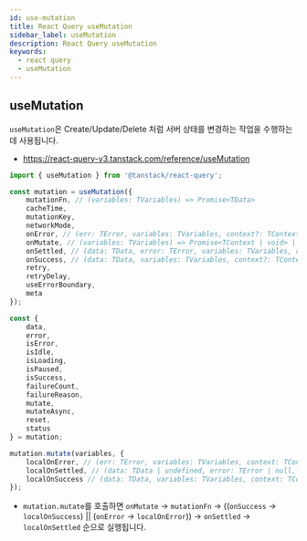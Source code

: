 ```yaml
---
id: use-mutation
title: React Query useMutation
sidebar_label: useMutation
description: React Query useMutation
keywords:
  - react query
  - useMutation
---
```


## useMutation

`useMutation`은 Create/Update/Delete 처럼 서버 상태를 변경하는 작업을 수행하는데 사용됩니다.

- https://react-query-v3.tanstack.com/reference/useMutation

```typescript
import { useMutation } from '@tanstack/react-query';

const mutation = useMutation({
	mutationFn, // (variables: TVariables) => Promise<TData>
	cacheTime,
	mutationKey,
	networkMode,
	onError, // (err: TError, variables: TVariables, context?: TContext) => Promise<unknown> | unknown
	onMutate, // (variables: TVariables) => Promise<TContext | void> | TContext | void
	onSettled, // (data: TData, error: TError, variables: TVariables, context?: TContext) => Promise<unknown> | unknown
	onSuccess, // (data: TData, variables: TVariables, context?: TContext) => Promise<unknown> | unknown
	retry,
	retryDelay,
	useErrorBoundary,
	meta
});

const {
	data,
	error,
	isError,
	isIdle,
	isLoading,
	isPaused,
	isSuccess,
	failureCount,
	failureReason,
	mutate,
	mutateAsync,
	reset,
	status
} = mutation;

mutation.mutate(variables, {
	localOnError, // (err: TError, variables: TVariables, context: TContext | undefined) => void
	localOnSettled, // (data: TData | undefined, error: TError | null, variables: TVariables, context: TContext | undefined) => void
	localOnSuccess // (data: TData, variables: TVariables, context: TContext) => void
});
```

- `mutation.mutate`를 호출하면 `onMutate` -\> `mutationFn` -> ((`onSuccess` -\> `localOnSuccess`) || (`onError` -\> `localOnError`)) -> `onSettled` -\> `localOnSettled` 순으로 실행됩니다.
